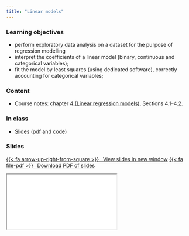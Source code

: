 ```yaml
---
title: "Linear models"
---
```


### Learning objectives

* perform exploratory data analysis on a dataset for the purpose of regression modelling
* interpret the coefficients of a linear model (binary, continuous and categorical variables);
* fit the model by least squares (using dedicated software), correctly accounting for categorical variables;

### Content


- Course notes: chapter [4 (Linear regression models)](https://lbelzile.github.io/math60604a/linearmodels.html), Sections 4.1--4.2.


### In class

- [Slides](../slides/MATH60604A-slides3.html) ([pdf](../slides/MATH60604A-slides3.pdf) and [code](MATH60604A-slides3.R))


### Slides


<p class="text-center"><a class="btn btn-success btn-lg" target="_blank" href="../slides/MATH60604A-slides3.html">{{< fa arrow-up-right-from-square >}} &ensp;View slides in new window</a> <a class="btn btn-success btn-lg" target="_blank" href="../slides/MATH60604A-slides3.pdf" role="button">{{< fa file-pdf >}} &ensp;Download PDF of slides</a></p>

<div class="ratio ratio-16x9">
<iframe class="slide-deck" src="../slides/MATH60604A-slides3.html"></iframe>
</div>


